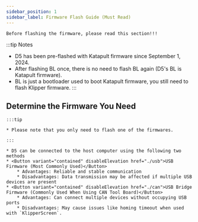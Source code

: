 ```yaml
---
sidebar_position: 1
sidebar_label: Firmware Flash Guide (Must Read)
---
```



    Before flashing the firmware, please read this section!!!

:::tip Notes
* D5 has been pre-flashed with Katapult firmware since September 1, 2024.
* After flashing BL once, there is no need to flash BL again (D5's BL is Katapult firmware).
* BL is just a bootloader used to boot Katapult firmware, you still need to flash Klipper firmware.
:::



## Determine the Firmware You Need

    :::tip

    * Please note that you only need to flash one of the firmwares.

    :::
    
    * D5 can be connected to the host computer using the following two methods
    * <Button variant="contained" disableElevation href="./usb">USB Firmware (Most Commonly Used)</Button>
        * Advantages: Reliable and stable communication
        * Disadvantages: Data transmission may be affected if multiple USB devices are present
    * <Button variant="contained" disableElevation href="./can">USB Bridge Firmware (Commonly Used When Using CAN Tool Board)</Button>
        * Advantages: Can connect multiple devices without occupying USB ports
        * Disadvantages: May cause issues like homing timeout when used with `KlipperScreen`.